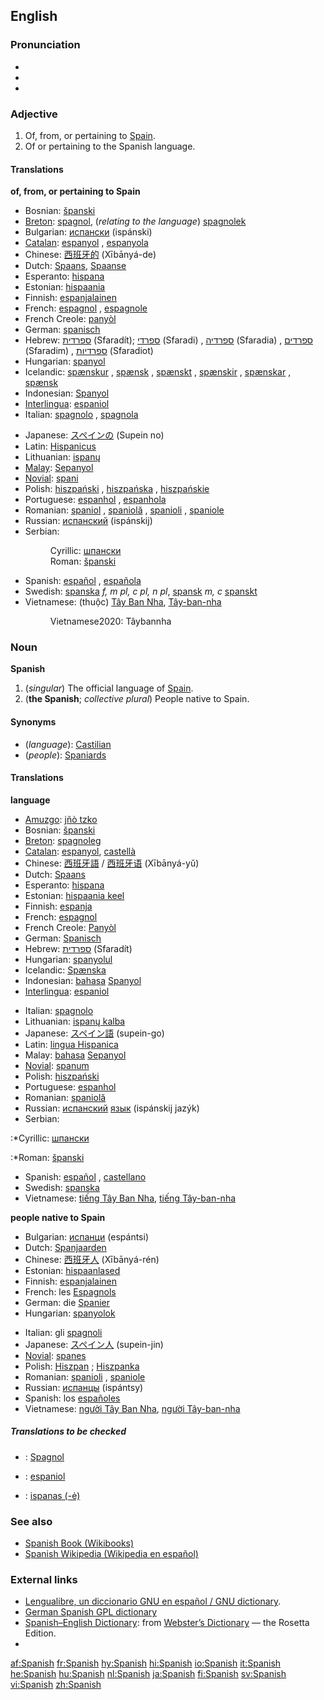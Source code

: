 {{interwiktionary|code=es}}
==English==
{{wikipedia}}
===Pronunciation===
*{{AHD|spă'nĭsh}}
*{{IPA|/ˈspænɪʃ/}}
*{{SAMPA|/"sp{nIS/}}

===Adjective===
{{en-adj|-}}

#Of, from, or pertaining to [[Spain]].
#Of or pertaining to the Spanish language.

====Translations====
'''of, from, or pertaining to Spain'''
{{top}}
*Bosnian: [[španski]] {{m}}
*[[Breton]]: [[spagnol]], (''relating to the language'') [[spagnolek]]
*Bulgarian: [[испански]] (ispánski) {{m}}
*[[Catalan]]: [[espanyol]] {{m}}, [[espanyola]] {{f}}
*Chinese: [[西班牙的]] (Xībānyá-de)
*Dutch: [[Spaans]], [[Spaanse]]
*Esperanto: [[hispana]]
*Estonian: [[hispaania]]
*Finnish: [[espanjalainen]]
*French: [[espagnol]] {{m}}, [[espagnole]] {{f}}
*French Creole:  [[panyòl]]
*German: [[spanisch]]
*Hebrew: [[ספרדית]] (Sfaradít); [[ספרדי]] (Sfaradi) {{m}}, [[ספרדיה]] (Sfaradia) {{f}}, [[ספרדים]] (Sfaradim) {{m}} {{p}}, [[ספרדיות]] (Sfaradiot) {{f}} {{p}}
*Hungarian: [[spanyol]]
*Icelandic: [[spænskur]] {{m}}, [[spænsk]] {{f}}, [[spænskt]] {{n}}, [[spænskir]] {{m pl}},  [[spænskar]] {{f pl}}, [[spænsk]] {{n pl}}
*Indonesian: [[Spanyol]]
*[[Interlingua]]: [[espaniol]]
*Italian: [[spagnolo]] {{m}}, [[spagnola]] {{f}}
{{mid}}
*Japanese: [[スペイン]][[の]] (Supein no)
*Latin: [[Hispanicus]]
*Lithuanian: [[ispanų]]
*[[Malay]]: [[Sepanyol]]
*[[Novial]]: [[spani]]
*Polish: [[hiszpański]] {{m}}, [[hiszpańska]] {{f}}, [[hiszpańskie]] {{n}}
*Portuguese: [[espanhol]] {{m}}, [[espanhola]] {{f}}
*Romanian: [[spaniol]] {{m}}, [[spaniolă]] {{f}}, [[spanioli]] {{m}} {{p}}, [[spaniole]] {{f}} {{p}}
*Russian: [[испанский]] (ispánskij)
*Serbian:
*:Cyrillic: [[шпански]] {{m}}
*:Roman: [[španski#Serbian|španski]] {{m}}
*Spanish: [[español]] {{m}}, [[española]] {{f}}
*Swedish: [[spanska]] ''f, m pl, c pl, n pl'', [[spansk]] ''m, c'' [[spanskt]] {{n}}
*Vietnamese: (thuộc) [[Tây Ban Nha]], [[Tây-ban-nha]]
*:Vietnamese2020: Tâybannha
{{bottom}}

===Noun===
'''Spanish'''

#(''singular'') The official language of [[Spain]].
#('''the Spanish'''; ''collective plural'') People native to Spain.

====Synonyms====
*(''language''): [[Castilian]]
*(''people''): [[Spaniard]]s

====Translations====
'''language'''
{{top}}
*[[Amuzgo]]: [[jñò tzko]]
*Bosnian: [[španski]] {{m}}
*[[Breton]]: [[spagnoleg]] {{m}}
*[[Catalan]]: [[espanyol]], [[castellà]]
*Chinese: [[西班牙語]] / [[西班牙语]] (Xībānyá-yǔ)
*Dutch: [[Spaans]] {{n}}
*Esperanto: [[hispana]]
*Estonian: [[hispaania keel]]
*Finnish: [[espanja]]
*French: [[espagnol]] {{m}}
*French Creole: [[Panyòl]]
*German: [[Spanisch]] {{n}}
*Hebrew: [[ספרדית]] (Sfaradít)
*Hungarian: [[spanyolul]]
*Icelandic: [[Spænska]]
*Indonesian: [[bahasa]] [[Spanyol]]
*[[Interlingua]]: [[espaniol]]
{{mid}}
*Italian: [[spagnolo]] {{m}}
*Lithuanian: [[ispanų kalba]]
*Japanese: [[スペイン語]] (supein-go)
*Latin: [[lingua Hispanica]]
*Malay: [[bahasa]] [[Sepanyol]]
*[[Novial]]: [[spanum]]
*Polish: [[hiszpański]]
*Portuguese: [[espanhol]]
*Romanian: [[spaniolă]] {{f}}
*Russian: [[испанский]] [[язык]] (ispánskij jazýk) {{m}}
*Serbian:
:*Cyrillic: [[шпански]] {{m}}
:*Roman: [[španski]] {{m}}
*Spanish: [[español]] {{m}}, [[castellano]] {{m}}
*Swedish: [[spanska]]
*Vietnamese: [[tiếng Tây Ban Nha]], [[tiếng Tây-ban-nha]]
{{bottom}}

'''people native to Spain'''
{{top}}
*Bulgarian: [[испанци]] (espántsi) {{p}}
*Dutch: [[Spanjaarden]] {{p}}
*Chinese: [[西班牙人]] (Xībānyá-rén)
*Estonian: [[hispaanlased]] {{p}}
*Finnish: [[espanjalainen]]
*French: les [[Espagnol]]s {{p}}
*German: die [[Spanier]] {{p}}
*Hungarian: [[spanyolok]] {{p}}
{{mid}}
*Italian: gli [[spagnolo|spagnoli]] {{p}}
*Japanese: [[スペイン人]] (supein-jin)
*[[Novial]]: [[spanes]]
*Polish: [[Hiszpan]] {{m}}; [[Hiszpanka]] {{f}}
*Romanian: [[spanioli]] {{p}}, [[spaniole]] {{f}} {{p}}
*Russian: [[испанец|испанцы]] (ispántsy) {{p}}
*Spanish: los [[español]]es {{p}}
*Vietnamese: [[người Tây Ban Nha]], [[người Tây-ban-nha]]
{{bottom}}

=====Translations to be checked=====
<!--Remove this section once all of the translations below have been moved into the tables above.-->
{{checktrans}}

*{{ttbc|Breton}}: [[Spagnol]] {{m}}
*{{ttbc|Interlingua}}: [[espaniol]]
*{{ttbc|Lithuanian}}: [[ispanas (-ė)]]

===See also===
*[http://en.wikibooks.org/wiki/Spanish Spanish Book (Wikibooks)]
*[http://es.wikipedia.org/ Spanish Wikipedia (Wikipedia en español)]

===External links===
*[http://gnucvs.vlsm.org/wwwes/lengualibre/inicio.html Lengualibre, un diccionario GNU en español / GNU dictionary].
*[http://diccionario.escomposlinux.org German Spanish GPL dictionary]
*[http://www.websters-online-dictionary.org/definition/Spanish-english/ Spanish–English Dictionary]: from [http://www.websters-online-dictionary.org/ Webster’s Dictionary] — the Rosetta Edition.
*{{ethnologue|code=spa}}

[[af:Spanish]]
[[fr:Spanish]]
[[hy:Spanish]]
[[hi:Spanish]]
[[io:Spanish]]
[[it:Spanish]]
[[he:Spanish]]
[[hu:Spanish]]
[[nl:Spanish]]
[[ja:Spanish]]
[[fi:Spanish]]
[[sv:Spanish]]
[[vi:Spanish]]
[[zh:Spanish]]